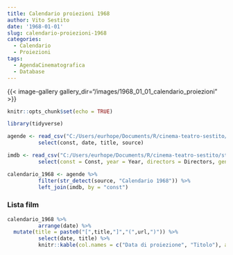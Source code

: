 ```yaml
---
title: Calendario proiezioni 1968
author: Vito Sestito
date: '1968-01-01'
slug: calendario-proiezioni-1968
categories:
  - Calendario
  - Proiezioni
tags:
  - AgendaCinematografica
  - Database
---
```

{{< image-gallery gallery_dir="/images/1968_01_01_calendario_proiezioni" >}}
```r
knitr::opts_chunk$set(echo = TRUE)

library(tidyverse)

agende <- read_csv("C:/Users/eurhope/Documents/R/cinema-teatro-sestito/static/data/programmazione_agende.csv") %>%
          select(const, date, title, source)

imdb <- read_csv("C:/Users/eurhope/Documents/R/cinema-teatro-sestito/static/data/programmazione_imdb.csv") %>%
          select(const = Const, year = Year, directors = Directors, genres = Genres, imdb_rating = `IMDb Rating`, runtime = `Runtime (mins)`, url = URL)

calendario_1968 <- agende %>%
          filter(str_detect(source, "Calendario 1968")) %>%
          left_join(imdb, by = "const")
```
### Lista film
```r
calendario_1968 %>%
          arrange(date) %>%
  mutate(title = paste0("[",title,"]","(",url,")")) %>%
          select(date, title) %>%
          knitr::kable(col.names = c("Data di proiezione", "Titolo"), align = c("l", "l", "l"))
```